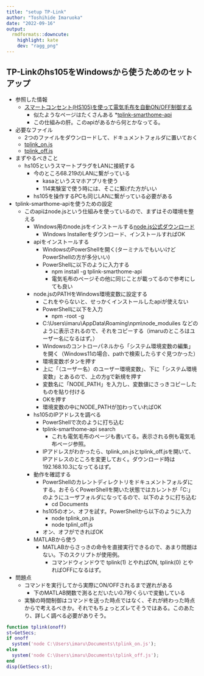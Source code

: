 ```yaml
---
title: "setup TP-Link"
author: "Toshihide Imaruoka"
date: "2022-09-16"
output: 
  rmdformats::downcute:
    highlight: kate
    dev: "ragg_png"
---
```

## TP-Linkのhs105をWindowsから使うためのセットアップ
  * 参照した情報
    * [スマートコンセント(HS105)を使って電気毛布を自動ON/OFF制御する](https://qiita.com/mitsuoka0423/items/582ff0c303abe8570ee5)
      * 似たようなページはたくさんある
    *[tplink-smarthome-api](https://github.com/plasticrake/tplink-smarthome-api)
      * この仕組みの肝。このapiがあるから何とかなってる。
  * 必要なファイル
    * 2つのファイルをダウンロードして、ドキュメントフォルダに置いておく
    * [tplink_on.js](./tplink_on.js)
    * [tplink_off.js](./tplink_off.js)
  * まずやるべきこと
    * hs105というスマートプラグをLANに接続する
      * 今のところ68.219のLANに繋がっている
        * kasaというスマホアプリを使う
        * 114実験室で使う時には、そこに繋げた方がいい
      * hs105を操作するPCも同じLANに繋がっている必要がある
  * tplink-smarthome-apiを使うための設定
    * このapiはnode.jsという仕組みを使っているので、まずはその環境を整える
      * Windows用のnode.jsをインストールする[node.js公式ダウンロード](https://nodejs.org/ja/download/)
        * Windows Installerをダウンロード、インストールすればOK
      * apiをインストールする
        * WindowsのPowerShellを開く(ターミナルでもいいけどPowerShellの方が多分いい)
        * PowerShellに以下のように入力する
          * npm install -g tplink-smarthome-api
          * 電気毛布のページその他に同じことが載ってるので参考にしても良い
      * node.jsのPATHをWindows環境変数に設定する
        * これをやらないと、せっかくインストールしたapiが使えない
        * PowerShellに以下を入力
          * npm -root -g
        * C:\\Users\\imaru\\AppData\\Roaming\\npm\\node_moduiles などのように表示されるので、それをコピーする（imaruのところはユーザー名になるはず。\は円マークと同じだと思っておく）
        * Windowsのコントローパネルから「システム環境変数の編集」を開く（Windows11の場合、pathで検索したらすぐ見つかった）
        * 環境変数ボタンを押す　
        * 上に「（ユーザー名）のユーザー環境変数」、下に「システム環境変数」とあるので、上の方gで新規を押す
        * 変数名に「NODE_PATH」を入力し、変数値にさっきコピーしたものを貼り付ける
        * OKを押す
        * 環境変数の中にNODE_PATHが加わっていればOK
      * hs105のIPアドレスを調べる
        * PowerShellで次のように打ち込む
        * tplink-smarthome-api search
          * これも電気毛布のページも書いてる。表示される例も電気毛布ページ参照。
        * IPアドレスがわかったら、tplink_on.jsとtplink_off.jsを開いて、IPアドレスのところを変更しておく。ダウンロード時は192.168.10.3になってるはず。
      * 動作を確認する
        * PowerShellのカレントディレクトリをドキュメントフォルダにする。おそらくPowerShellを開いた状態ではカレントが「C:\Users\imaru」のようにユーザフォルダになってるので、以下のように打ち込む
          * cd Documents
        * hs105のオン、オフを試す。PowerShellから以下のように入力
          * node tplink_on.js
          * node tplinl_off.js
        * オン、オフができればOK
      * MATLABから使う
        * MATLABからさっきの命令を直接実行できるので、あまり問題はない。下のスクリプトが使用例。
          * コマンドウィンドウで tplink(1) とやればON, tplink(0) とやればOFFになるはず。
  * 問題点
    * コマンドを実行してから実際にON/OFFされるまで遅れがある
      * 下のMATLAB関数で測るとだいたい0.7秒くらいで変動している
    * 実験の時間制御はコマンドを送った時点ではなく、それが終わった時点からで考えるべきか。それでもちょっとズレてそうではある。このあたり、詳しく調べる必要がありそう。
        
```MATLAB
function tplink(onoff)
st=GetSecs;
if onoff
  system('node C:\Users\imaru\Documents\tplink_on.js');
else
  system('node C:\Users\imaru\Documents\tplink_off.js');
end
disp(GetSecs-st);
```

    